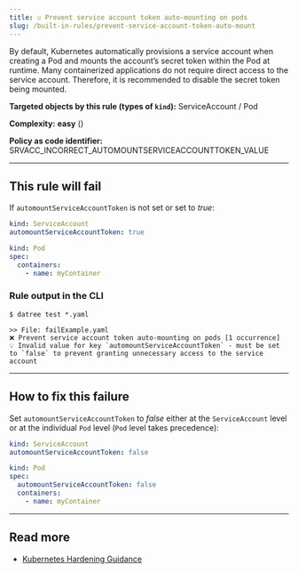 ```yaml
---
title: ☑️ Prevent service account token auto-mounting on pods
slug: /built-in-rules/prevent-service-account-token-auto-mount
---
```



By default, Kubernetes automatically provisions a service account when creating a Pod and mounts the account’s secret token within the Pod at runtime. Many containerized applications do not require direct access to the service account.
Therefore, it is recommended to disable the secret token being mounted.

**Targeted objects by this rule (types of **`kind`**):** ServiceAccount / Pod

**Complexity:** **easy** (<Complexity/>)

**Policy as code identifier:** SRVACC_INCORRECT_AUTOMOUNTSERVICEACCOUNTTOKEN_VALUE

---

## This rule will fail

If `automountServiceAccountToken` is not set or set to _true_:

```yaml
kind: ServiceAccount
automountServiceAccountToken: true
```

```yaml
kind: Pod
spec:
  containers:
    - name: myContainer
```

### Rule output in the CLI

```terminal
$ datree test *.yaml

>> File: failExample.yaml
❌ Prevent service account token auto-mounting on pods [1 occurrence]
💡 Invalid value for key `automountServiceAccountToken` - must be set to `false` to prevent granting unnecessary access to the service account
```

---

## How to fix this failure

Set `automountServiceAccountToken` to _false_ either at the `ServiceAccount` level or at the individual `Pod` level (`Pod` level takes precedence):

```yaml
kind: ServiceAccount
automountServiceAccountToken: false
```

```yaml
kind: Pod
spec:
  automountServiceAccountToken: false
  containers:
    - name: myContainer
```

---

## Read more

- [Kubernetes Hardening Guidance](https://media.defense.gov/2022/Aug/29/2003066362/-1/-1/0/CTR_KUBERNETES_HARDENING_GUIDANCE_1.2_20220829.PDF)
